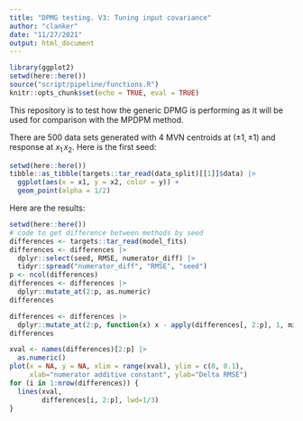 ```yaml
---
title: "DPMG testing. V3: Tuning input covariance"
author: "clanker"
date: "11/27/2021"
output: html_document
---
```


```r
library(ggplot2)
setwd(here::here())
source("script/pipeline/functions.R")
knitr::opts_chunk$set(echo = TRUE, eval = TRUE)
```

This repository is to test how the generic DPMG is performing as it will be used
for comparison with the MPDPM method.

There are 500 data sets generated with 4 MVN centroids at $(\pm 1, \pm 1)$ and
response at $x_1\, x_2$. Here is the first seed:

```r
setwd(here::here())
tibble::as_tibble(targets::tar_read(data_split)[[1]]$data) |>
  ggplot(aes(x = x1, y = x2, color = y)) +
  geom_point(alpha = 1/2)
```

Here are the results:
```r
setwd(here::here())
# code to get difference between methods by seed
differences <- targets::tar_read(model_fits) 
differences <- differences |>
  dplyr::select(seed, RMSE, numerator_diff) |> 
  tidyr::spread("numerator_diff", "RMSE", "seed")
p <- ncol(differences)
differences <- differences |>
  dplyr::mutate_at(2:p, as.numeric)
differences
```


```r
differences <- differences |>
  dplyr::mutate_at(2:p, function(x) x - apply(differences[, 2:p], 1, min))
differences
```


```r
xval <- names(differences)[2:p] |> 
  as.numeric()
plot(x = NA, y = NA, xlim = range(xval), ylim = c(0, 0.1), 
     xlab="numerator additive constant", ylab="Delta RMSE")
for (i in 1:nrow(differences)) {
  lines(xval, 
        differences[i, 2:p], lwd=1/3)
}
```



